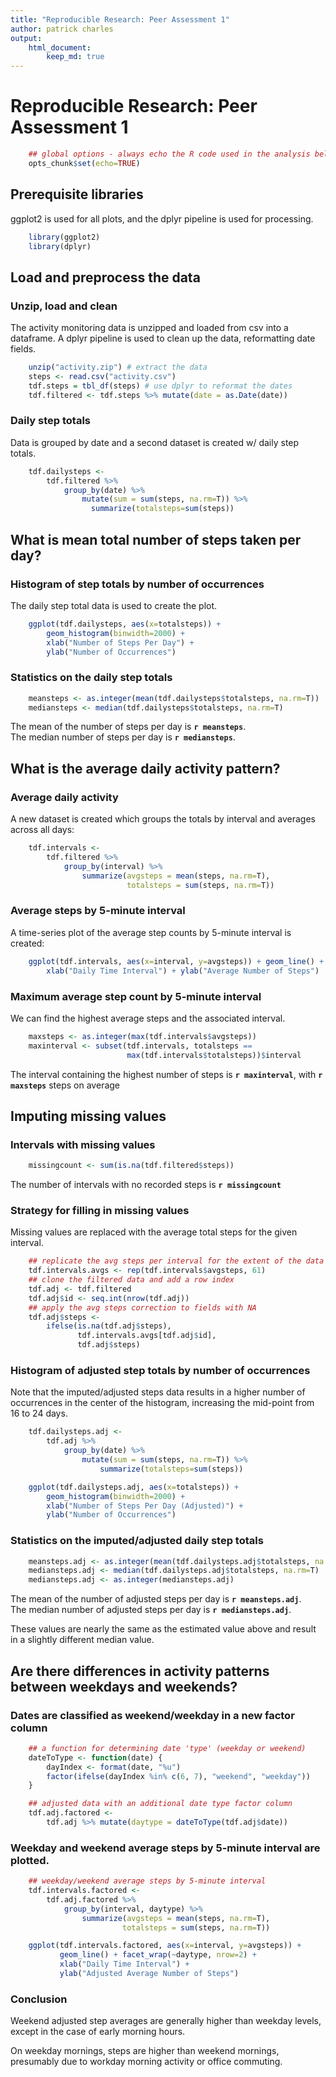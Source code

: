 ```yaml
---
title: "Reproducible Research: Peer Assessment 1"  
author: patrick charles  
output:  
    html_document:
        keep_md: true
---
```


Reproducible Research: Peer Assessment 1
=======================

```r
    ## global options - always echo the R code used in the analysis below
    opts_chunk$set(echo=TRUE)
```

## Prerequisite libraries
ggplot2 is used for all plots, and the dplyr pipeline is used for processing.
```r
    library(ggplot2)
    library(dplyr)
```

## Load and preprocess the data

### Unzip, load and clean
The activity monitoring data is unzipped and loaded from csv into a dataframe.
A dplyr pipeline is used to clean up the data, reformatting date fields.

```r
    unzip("activity.zip") # extract the data
    steps <- read.csv("activity.csv")
    tdf.steps = tbl_df(steps) # use dplyr to reformat the dates
    tdf.filtered <- tdf.steps %>% mutate(date = as.Date(date))
```

### Daily step totals
Data is grouped by date and a second dataset is created w/ daily step totals.
```r
    tdf.dailysteps <-
        tdf.filtered %>%
            group_by(date) %>%
                mutate(sum = sum(steps, na.rm=T)) %>%
                  summarize(totalsteps=sum(steps))
```


## What is mean total number of steps taken per day?

### Histogram of step totals by number of occurrences
The daily step total data is used to create the plot.
```r
    ggplot(tdf.dailysteps, aes(x=totalsteps)) +
        geom_histogram(binwidth=2000) +
        xlab("Number of Steps Per Day") +
        ylab("Number of Occurrences")
```

### Statistics on the daily step totals
```r
    meansteps <- as.integer(mean(tdf.dailysteps$totalsteps, na.rm=T))
    mediansteps <- median(tdf.dailysteps$totalsteps, na.rm=T)
```
The mean of the number of steps per day is **`r meansteps`**.  
The median number of steps per day is **`r mediansteps`**.


## What is the average daily activity pattern?

### Average daily activity
A new dataset is created which groups the totals by interval and
averages across all days:
```r
    tdf.intervals <-
        tdf.filtered %>%
            group_by(interval) %>%
                summarize(avgsteps = mean(steps, na.rm=T),
                          totalsteps = sum(steps, na.rm=T))
```

### Average steps by 5-minute interval
A time-series plot of the average step counts by 5-minute interval is created:
```r
    ggplot(tdf.intervals, aes(x=interval, y=avgsteps)) + geom_line() +
        xlab("Daily Time Interval") + ylab("Average Number of Steps")
```

### Maximum average step count by 5-minute interval
We can find the highest average steps and the associated interval.
```r
    maxsteps <- as.integer(max(tdf.intervals$avgsteps))
    maxinterval <- subset(tdf.intervals, totalsteps ==
                          max(tdf.intervals$totalsteps))$interval
```

The interval containing the highest number of steps
is **`r maxinterval`**, with **`r maxsteps`** steps on average


## Imputing missing values

### Intervals with missing values
```r
    missingcount <- sum(is.na(tdf.filtered$steps))
```
The number of intervals with no recorded steps is **`r missingcount`**

### Strategy for filling in missing values
Missing values are replaced with the average total steps for the given
interval.
```r
    ## replicate the avg steps per interval for the extent of the data
    tdf.intervals.avgs <- rep(tdf.intervals$avgsteps, 61)
    ## clone the filtered data and add a row index
    tdf.adj <- tdf.filtered
    tdf.adj$id <- seq.int(nrow(tdf.adj))
    ## apply the avg steps correction to fields with NA
    tdf.adj$steps <-
        ifelse(is.na(tdf.adj$steps),
               tdf.intervals.avgs[tdf.adj$id],
               tdf.adj$steps)
```

### Histogram of adjusted step totals by number of occurrences
Note that the imputed/adjusted steps data results in a higher number
of occurrences in the center of the histogram, increasing the mid-point from
16 to 24 days.
```r
    tdf.dailysteps.adj <-
        tdf.adj %>%
            group_by(date) %>%
                mutate(sum = sum(steps, na.rm=T)) %>%
                    summarize(totalsteps=sum(steps))

    ggplot(tdf.dailysteps.adj, aes(x=totalsteps)) +
        geom_histogram(binwidth=2000) +
        xlab("Number of Steps Per Day (Adjusted)") +
        ylab("Number of Occurrences")
```

### Statistics on the imputed/adjusted daily step totals
```r
    meansteps.adj <- as.integer(mean(tdf.dailysteps.adj$totalsteps, na.rm=T))
    mediansteps.adj <- median(tdf.dailysteps.adj$totalsteps, na.rm=T)
    mediansteps.adj <- as.integer(mediansteps.adj)
```
The mean of the number of adjusted steps per day is **`r meansteps.adj`**.  
The median number of adjusted steps per day is **`r mediansteps.adj`**.

These values are nearly the same as the estimated value above 
and result in a slightly different median value.


## Are there differences in activity patterns between weekdays and weekends?

### Dates are classified as weekend/weekday in a new factor column
```r
    ## a function for determining date 'type' (weekday or weekend)
    dateToType <- function(date) {
        dayIndex <- format(date, "%u")
        factor(ifelse(dayIndex %in% c(6, 7), "weekend", "weekday"))
    }

    ## adjusted data with an additional date type factor column
    tdf.adj.factored <-
        tdf.adj %>% mutate(daytype = dateToType(tdf.adj$date))
```

### Weekday and weekend average steps by 5-minute interval are plotted.
```r
    ## weekday/weekend average steps by 5-minute interval
    tdf.intervals.factored <-
        tdf.adj.factored %>%
            group_by(interval, daytype) %>%
                summarize(avgsteps = mean(steps, na.rm=T),
                         totalsteps = sum(steps, na.rm=T))

    ggplot(tdf.intervals.factored, aes(x=interval, y=avgsteps)) +
           geom_line() + facet_wrap(~daytype, nrow=2) + 
           xlab("Daily Time Interval") +
           ylab("Adjusted Average Number of Steps")
```

### Conclusion
Weekend adjusted step averages are generally higher than
weekday levels, except in the case of early morning hours.  

On weekday mornings, steps are higher than weekend mornings, 
presumably due to workday morning activity or office commuting.
